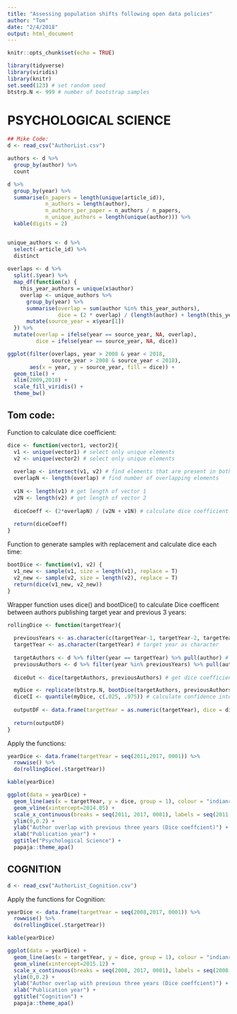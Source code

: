 ```yaml
---
title: "Assessing population shifts following open data policies"
author: "Tom"
date: "2/4/2018"
output: html_document
---
```


```r
knitr::opts_chunk$set(echo = TRUE)
```


```r
library(tidyverse)
library(viridis)
library(knitr)
set.seed(123) # set random seed
btstrp.N <- 999 # number of bootstrap samples
```

# PSYCHOLOGICAL SCIENCE

```r
## Mike Code:
d <- read_csv("AuthorList.csv")

authors <- d %>%
  group_by(author) %>%
  count

d %>% 
  group_by(year) %>%
  summarise(n_papers = length(unique(article_id)), 
            n_authors = length(author),
            n_authors_per_paper = n_authors / n_papers,
            n_unique_authors = length(unique(author))) %>%
  kable(digits = 2)


unique_authors <- d %>% 
  select(-article_id) %>%
  distinct
  
overlaps <- d %>%
  split(.$year) %>%
  map_df(function(x) {
    this_year_authors = unique(x$author)
    overlap <- unique_authors %>% 
      group_by(year) %>% 
      summarise(overlap = sum(author %in% this_year_authors), 
                dice = (2 * overlap) / (length(author) + length(this_year_authors))) %>%
      mutate(source_year = x$year[1])
  }) %>%
  mutate(overlap = ifelse(year == source_year, NA, overlap),
         dice = ifelse(year == source_year, NA, dice))

ggplot(filter(overlaps, year > 2008 & year < 2018, 
              source_year > 2008 & source_year < 2018), 
       aes(x = year, y = source_year, fill = dice)) + 
  geom_tile() + 
  xlim(2009,2018) + 
  scale_fill_viridis() + 
  theme_bw()
```

## Tom code:

Function to calculate dice coefficient:

```r
dice <- function(vector1, vector2){
  v1 <- unique(vector1) # select only unique elements
  v2 <- unique(vector2) # select only unique elements
  
  overlap <- intersect(v1, v2) # find elements that are present in both vectors
  overlapN <- length(overlap) # find number of overlapping elements
  
  v1N <- length(v1) # get length of vector 1
  v2N <- length(v2) # get length of vector 2
  
  diceCoeff <- (2*overlapN) / (v2N + v1N) # calculate dice coefficient
  
  return(diceCoeff)
}
```

Function to generate samples with replacement and calculate dice each time:

```r
bootDice <- function(v1, v2) {
  v1_new <- sample(v1, size = length(v1), replace = T)
  v2_new <- sample(v2, size = length(v2), replace = T)
  return(dice(v1_new, v2_new))
}
```

Wrapper function uses dice() and bootDice() to calculate Dice coefficent between authors publishing target year and previous 3 years:

```r
rollingDice <- function(targetYear){
  
  previousYears <- as.character(c(targetYear-1, targetYear-2, targetYear-3)) # get list of previous 3 years
  targetYear <- as.character(targetYear) # target year as character
  
  targetAuthors <- d %>% filter(year == targetYear) %>% pull(author) # select authors in target year
  previousAuthors <- d %>% filter(year %in% previousYears) %>% pull(author) # select authors in previous three years
  
  diceOut <- dice(targetAuthors, previousAuthors) # get dice coefficient

  myDice <- replicate(btstrp.N, bootDice(targetAuthors, previousAuthors)) # bootstrap
  diceCI <- quantile(myDice, c(.025, .975)) # calculate confidence intervals
  
  outputDF <- data.frame(targetYear = as.numeric(targetYear), dice = diceOut, lwr.ci = diceCI[1], upr.ci = diceCI[2], btstrp.dice.mean = mean((myDice)), row.names = NULL) # combine Dice, CIs, and the mean dice for bootstrapped samples
  
  return(outputDF)
}
```

Apply the functions:

```r
yearDice <- data.frame(targetYear = seq(2011,2017, 0001)) %>%
  rowwise() %>%
  do(rollingDice(.$targetYear))

kable(yearDice)
```

```r
ggplot(data = yearDice) +
  geom_line(aes(x = targetYear, y = dice, group = 1), colour = "indianred1", size = 1.1) +
  geom_vline(xintercept=2014.05) +
  scale_x_continuous(breaks = seq(2011, 2017, 0001), labels = seq(2011, 2017, 0001)) +
  ylim(0,0.2) +
  ylab("Author overlap with previous three years (Dice coeffcient)") +
  xlab("Publication year") +
  ggtitle("Psychological Science") +
  papaja::theme_apa()
```

## COGNITION


```r
d <- read_csv("AuthorList_Cognition.csv")
```

Apply the functions for Cognition:

```r
yearDice <- data.frame(targetYear = seq(2008,2017, 0001)) %>%
  rowwise() %>%
  do(rollingDice(.$targetYear))

kable(yearDice)
```


```r
ggplot(data = yearDice) +
  geom_line(aes(x = targetYear, y = dice, group = 1), colour = "indianred1", size = 1.1) +
  geom_vline(xintercept=2015.12) +
  scale_x_continuous(breaks = seq(2008, 2017, 0001), labels = seq(2008, 2017, 0001)) +
  ylim(0,0.2) +
  ylab("Author overlap with previous three years (Dice coeffcient)") +
  xlab("Publication year") +
  ggtitle("Cognition") +
  papaja::theme_apa()
```